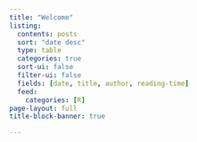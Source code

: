 ```yaml
---
title: "Welcome"
listing:
  contents: posts
  sort: "date desc"
  type: table
  categories: true
  sort-ui: false
  filter-ui: false
  fields: [date, title, author, reading-time]
  feed: 
    categories: [R]
page-layout: full
title-block-banner: true

---
```


<a rel="me" href="https://genomic.social/@thomas_sandmann"></a>
